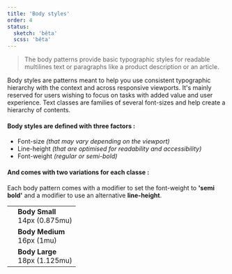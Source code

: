 ```yaml
---
title: 'Body styles'
order: 4
status:
  sketch: 'bêta'
  scss: 'bêta'
---
```


> The body patterns provide basic typographic styles for readable multilines text or paragraphs like a product description or an article.

Body styles are patterns meant to help you use consistent typographic hierarchy with the context and across responsive viewports. It's mainly reserved for users wishing to focus on tasks with added value and user experience. Text classes are families of several font-sizes and help create a hierarchy of contents.

#### Body styles are defined with three factors :

- Font-size _(that may vary depending on the viewport)_
- Line-height _(that are optimised for readability and accessibility)_
- Font-weight _(regular or semi-bold)_

#### And comes with two variations for each classe :

Each body pattern comes with a modifier to set the font-weight to **'semi bold'** and a modifier to use an alternative **line-height**.

|                                                                                                      |                                    |
| ---------------------------------------------------------------------------------------------------- | ---------------------------------- |
| <Preview path="typographyBodySmall" />  | **Body Small** <br /> 14px (0.875mu) |
| <Preview path="typographyBodyMedium" /> | **Body Medium** <br /> 16px (1mu)    |
| <Preview path="typographyBodyLarge" />  | **Body Large** <br /> 18px (1.125mu) |
